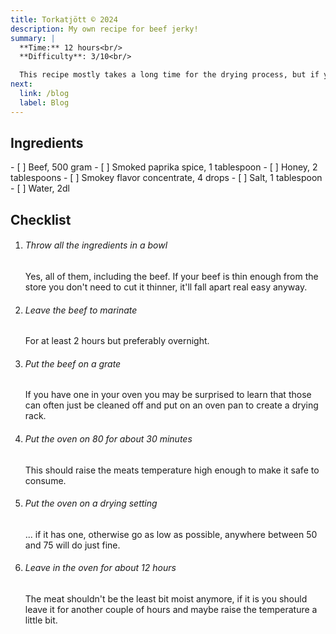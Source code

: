 ```yaml
---
title: Torkatjött © 2024
description: My own recipe for beef jerky!
summary: |
  **Time:** 12 hours<br/>
  **Difficulty**: 3/10<br/>

  This recipe mostly takes a long time for the drying process, but if you just get the amounts and ingredients right it's basically just a matter of throwing it all in a bowl, tossing it in the oven, then tumbling down the stairs after gaining all of the weight.
next:
  link: /blog
  label: Blog
---
```



## Ingredients

<div class="contains-task-list">
- [ ] Beef, 500 gram
- [ ] Smoked paprika spice, 1 tablespoon
- [ ] Honey, 2 tablespoons
- [ ] Smokey flavor concentrate, 4 drops
- [ ] Salt, 1 tablespoon
- [ ] Water, 2dl
</div>

## Checklist

<Steps>

1. ###### Throw all the ingredients in a bowl
   Yes, all of them, including the beef. If your beef is thin enough from the store you don't need to cut it thinner, it'll fall apart real easy anyway.

2. ###### Leave the beef to marinate

   For at least 2 hours but preferably overnight.

3. ###### Put the beef on a grate

   If you have one in your oven you may be surprised to learn that those can often just be cleaned off and put on an oven pan to create a drying rack.

4. ###### Put the oven on 80 for about 30 minutes

   This should raise the meats temperature high enough to make it safe to consume.

5. ###### Put the oven on a drying setting

   ... if it has one, otherwise go as low as possible, anywhere between 50 and 75 will do just fine.

6. ###### Leave in the oven for about 12 hours

   The meat shouldn't be the least bit moist anymore, if it is you should leave it for another couple of hours and maybe raise the temperature a little bit.

</Steps>
